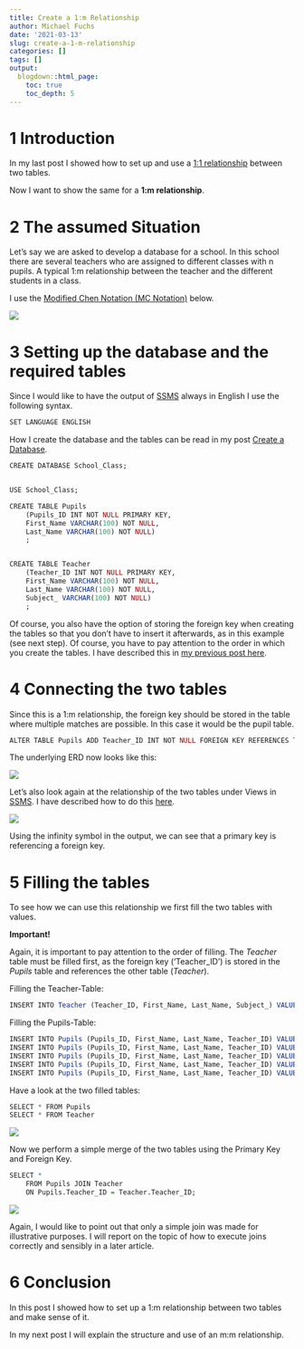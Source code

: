 ```yaml
---
title: Create a 1:m Relationship
author: Michael Fuchs
date: '2021-03-13'
slug: create-a-1-m-relationship
categories: []
tags: []
output:
  blogdown::html_page:
    toc: true
    toc_depth: 5
---
```


# 1 Introduction

In my last post I showed how to set up and use a [1:1 relationship](https://michael-fuchs-sql.netlify.app/2021/03/10/create-a-1-1-relationship/) between two tables.

Now I want to show the same for a **1:m relationship**. 


# 2 The assumed Situation

Let's say we are asked to develop a database for a school. In this school there are several teachers who are assigned to different classes with n pupils. A typical 1:m relationship between the teacher and the different students in a class. 

I use the [Modified Chen Notation (MC Notation)](https://michael-fuchs-sql.netlify.app/2021/03/03/entity-relationship-diagram-erd/#modified-chen-notation-mc-notation) below.

![](/post/2021-03-13-create-a-1-m-relationship_files/p5p1.png)

# 3 Setting up the database and the required tables


Since I would like to have the output of [SSMS](https://docs.microsoft.com/en-us/sql/ssms/sql-server-management-studio-ssms?view=sql-server-ver15) always in English I use the following syntax.

```r
SET LANGUAGE ENGLISH
```


How I create the database and the tables can be read in my post [Create a Database](https://michael-fuchs-sql.netlify.app/2021/03/07/create-a-database/#create-a-new-database). 

```r
CREATE DATABASE School_Class;


USE School_Class;

CREATE TABLE Pupils
	(Pupils_ID INT NOT NULL PRIMARY KEY,
	First_Name VARCHAR(100) NOT NULL,
	Last_Name VARCHAR(100) NOT NULL)
	;


CREATE TABLE Teacher
	(Teacher_ID INT NOT NULL PRIMARY KEY,
	First_Name VARCHAR(100) NOT NULL,
	Last_Name VARCHAR(100) NOT NULL,
	Subject_ VARCHAR(100) NOT NULL)
	;
```


Of course, you also have the option of storing the foreign key when creating the tables so that you don't have to insert it afterwards, as in this example (see next step). Of course, you have to pay attention to the order in which you create the tables. I have described this in [my previous post here](https://michael-fuchs-sql.netlify.app/2021/03/10/create-a-1-1-relationship/#shorter-method). 


# 4 Connecting the two tables

Since this is a 1:m relationship, the foreign key should be stored in the table where multiple matches are possible. 
In this case it would be the pupil table. 


```r
ALTER TABLE Pupils ADD Teacher_ID INT NOT NULL FOREIGN KEY REFERENCES Teacher(Teacher_ID);
```


The underlying ERD now looks like this:

![](/post/2021-03-13-create-a-1-m-relationship_files/p5p2.png)

Let's also look again at the relationship of the two tables under Views in [SSMS](https://docs.microsoft.com/en-us/sql/ssms/sql-server-management-studio-ssms?view=sql-server-ver15). I have described how to do this [here](https://michael-fuchs-sql.netlify.app/2021/03/10/create-a-1-1-relationship/#primary-key).

![](/post/2021-03-13-create-a-1-m-relationship_files/p5p3.png)


Using the infinity symbol in the output, we can see that a primary key is referencing a foreign key. 

# 5 Filling the tables

To see how we can use this relationship we first fill the two tables with values.

**Important!**

Again, it is important to pay attention to the order of filling. The *Teacher* table must be filled first, as the foreign key ('Teacher_ID') is stored in the *Pupils* table and references the other table (*Teacher*). 


Filling the Teacher-Table:

```r
INSERT INTO Teacher (Teacher_ID, First_Name, Last_Name, Subject_) VALUES (317, 'Andrew', 'Evergreen', 'History')
```


Filling the Pupils-Table:

```r
INSERT INTO Pupils (Pupils_ID, First_Name, Last_Name, Teacher_ID) VALUES (1, 'Max', 'Steel', 317)
INSERT INTO Pupils (Pupils_ID, First_Name, Last_Name, Teacher_ID) VALUES (2, 'Jessy', 'Williams', 317)
INSERT INTO Pupils (Pupils_ID, First_Name, Last_Name, Teacher_ID) VALUES (3, 'Marc', 'Pike', 317)
INSERT INTO Pupils (Pupils_ID, First_Name, Last_Name, Teacher_ID) VALUES (4, 'Emily', 'Taylor', 317)
INSERT INTO Pupils (Pupils_ID, First_Name, Last_Name, Teacher_ID) VALUES (5, 'Alex', 'Smith', 317)
```


Have a look at the two filled tables:

```r
SELECT * FROM Pupils
SELECT * FROM Teacher
```

![](/post/2021-03-13-create-a-1-m-relationship_files/p5p4.png)


Now we perform a simple merge of the two tables using the Primary Key and Foreign Key.

```r
SELECT * 
    FROM Pupils JOIN Teacher 
    ON Pupils.Teacher_ID = Teacher.Teacher_ID;
```

![](/post/2021-03-13-create-a-1-m-relationship_files/p5p5.png)

Again, I would like to point out that only a simple join was made for illustrative purposes. I will report on the topic of how to execute joins correctly and sensibly in a later article.



# 6 Conclusion

In this post I showed how to set up a 1:m relationship between two tables and make sense of it. 

In my next post I will explain the structure and use of an m:m relationship.  










































































